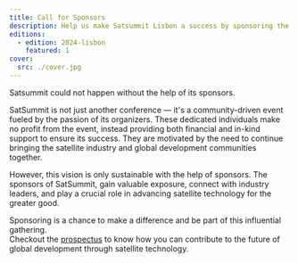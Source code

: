 ```yaml
---
title: Call for Sponsors
description: Help us make Satsummit Lisbon a success by sponsoring the conference.
editions:
  - edition: 2024-lisbon
    featured: 1
cover:
  src: ./cover.jpg
---
```


Satsummit could not happen without the help of its sponsors.

SatSummit is not just another conference — it's a community-driven event fueled by the passion of its organizers. These dedicated individuals make no profit from the event, instead providing both financial and in-kind support to ensure its success. They are motivated by the need to continue bringing the satellite industry and global development communities together.

However, this vision is only sustainable with the help of sponsors. The sponsors of SatSummit, gain valuable exposure, connect with industry leaders, and play a crucial role in advancing satellite technology for the greater good.

Sponsoring is a chance to make a difference and be part of this influential gathering.  
Checkout the [prospectus](lisbon-sponsor-prospectus.pdf) to know how you can contribute to the future of global development through satellite technology.

